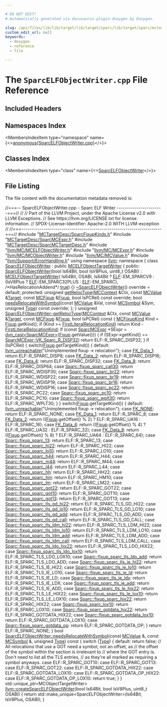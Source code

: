 ```yaml
---

# DO NOT EDIT!
# Automatically generated via docusaurus-plugin-doxygen by Doxygen.

slug: /api/files/lib/lib/target/lib/target/sparc/lib/target/sparc/mctargetdesc/sparcelfobjectwriter-cpp
custom_edit_url: null
keywords:
  - doxygen
  - reference
  - file

---
```





# The `SparcELFObjectWriter.cpp` File Reference

<DoxygenPage pluginConfig={pluginConfig}>



## Included Headers

<IncludesList>
<IncludesListItem
  filePath="MCTargetDesc/SparcFixupKinds.h"
  permalink="/docs/api/files/lib/lib/target/lib/target/sparc/lib/target/sparc/mctargetdesc/sparcfixupkinds-h"
  isLocal="true" />
<IncludesListItem
  filePath="MCTargetDesc/SparcMCExpr.h"
  permalink="/docs/api/files/lib/lib/target/lib/target/sparc/lib/target/sparc/mctargetdesc/sparcmcexpr-h"
  isLocal="true" />
<IncludesListItem
  filePath="MCTargetDesc/SparcMCTargetDesc.h"
  permalink="/docs/api/files/lib/lib/target/lib/target/sparc/lib/target/sparc/mctargetdesc/sparcmctargetdesc-h"
  isLocal="true" />
<IncludesListItem
  filePath="llvm/MC/MCELFObjectWriter.h"
  permalink="/docs/api/files/include/include/llvm/include/llvm/mc/mcelfobjectwriter-h"
  isLocal="true" />
<IncludesListItem
  filePath="llvm/MC/MCExpr.h"
  permalink="/docs/api/files/include/include/llvm/include/llvm/mc/mcexpr-h"
  isLocal="true" />
<IncludesListItem
  filePath="llvm/MC/MCObjectWriter.h"
  permalink="/docs/api/files/include/include/llvm/include/llvm/mc/mcobjectwriter-h"
  isLocal="true" />
<IncludesListItem
  filePath="llvm/MC/MCValue.h"
  permalink="/docs/api/files/include/include/llvm/include/llvm/mc/mcvalue-h"
  isLocal="true" />
<IncludesListItem
  filePath="llvm/Support/ErrorHandling.h"
  permalink="/docs/api/files/include/include/llvm/include/llvm/support/errorhandling-h"
  isLocal="true" />
</IncludesList>

## Namespaces Index

<MembersIndex>

<MembersIndexItem
  type="namespace"
  name={<><a href="/docs/api/namespaces/anonymous-sparcelfobjectwriter-cpp-">anonymous&#123;SparcELFObjectWriter.cpp&#125;</a></>}>
</MembersIndexItem>

</MembersIndex>

## Classes Index

<MembersIndex>

<MembersIndexItem
  type="class"
  name={<><a href="/docs/api/classes/anonymous-namespace-sparcelfobjectwriter-cpp-/sparcelfobjectwriter">SparcELFObjectWriter</a></>}>
</MembersIndexItem>

</MembersIndex>


## File Listing

The file content with the documentation metadata removed is:

<ProgramListing>

<Link id="l00001" /><CodeLine lineNumber="1"><Highlight kind="comment">//===-- SparcELFObjectWriter.cpp - Sparc ELF Writer -----------------------===//</Highlight><Highlight kind="normal"></Highlight></CodeLine>
<Link id="l00002" /><CodeLine lineNumber="2"><Highlight kind="normal"></Highlight><Highlight kind="comment">//</Highlight><Highlight kind="normal"></Highlight></CodeLine>
<Link id="l00003" /><CodeLine lineNumber="3"><Highlight kind="normal"></Highlight><Highlight kind="comment">// Part of the LLVM Project, under the Apache License v2.0 with LLVM Exceptions.</Highlight><Highlight kind="normal"></Highlight></CodeLine>
<Link id="l00004" /><CodeLine lineNumber="4"><Highlight kind="normal"></Highlight><Highlight kind="comment">// See https://llvm.org/LICENSE.txt for license information.</Highlight><Highlight kind="normal"></Highlight></CodeLine>
<Link id="l00005" /><CodeLine lineNumber="5"><Highlight kind="normal"></Highlight><Highlight kind="comment">// SPDX-License-Identifier: Apache-2.0 WITH LLVM-exception</Highlight><Highlight kind="normal"></Highlight></CodeLine>
<Link id="l00006" /><CodeLine lineNumber="6"><Highlight kind="normal"></Highlight><Highlight kind="comment">//</Highlight><Highlight kind="normal"></Highlight></CodeLine>
<Link id="l00007" /><CodeLine lineNumber="7"><Highlight kind="normal"></Highlight><Highlight kind="comment">//===----------------------------------------------------------------------===//</Highlight><Highlight kind="normal"></Highlight></CodeLine>
<Link id="l00008" /><CodeLine lineNumber="8"><Highlight kind="normal"></Highlight></CodeLine>
<Link id="l00009" /><CodeLine lineNumber="9"><Highlight kind="normal"></Highlight><Highlight kind="preprocessor">#include &quot;<a href="/docs/api/files/lib/lib/target/lib/target/sparc/lib/target/sparc/mctargetdesc/sparcfixupkinds-h">MCTargetDesc/SparcFixupKinds.h</a>&quot;</Highlight><Highlight kind="normal"></Highlight></CodeLine>
<Link id="l00010" /><CodeLine lineNumber="10"><Highlight kind="normal"></Highlight><Highlight kind="preprocessor">#include &quot;<a href="/docs/api/files/lib/lib/target/lib/target/sparc/lib/target/sparc/mctargetdesc/sparcmcexpr-h">MCTargetDesc/SparcMCExpr.h</a>&quot;</Highlight><Highlight kind="normal"></Highlight></CodeLine>
<Link id="l00011" /><CodeLine lineNumber="11"><Highlight kind="normal"></Highlight><Highlight kind="preprocessor">#include &quot;<a href="/docs/api/files/lib/lib/target/lib/target/sparc/lib/target/sparc/mctargetdesc/sparcmctargetdesc-h">MCTargetDesc/SparcMCTargetDesc.h</a>&quot;</Highlight><Highlight kind="normal"></Highlight></CodeLine>
<Link id="l00012" /><CodeLine lineNumber="12"><Highlight kind="normal"></Highlight><Highlight kind="preprocessor">#include &quot;<a href="/docs/api/files/include/include/llvm/include/llvm/mc/mcelfobjectwriter-h">llvm/MC/MCELFObjectWriter.h</a>&quot;</Highlight><Highlight kind="normal"></Highlight></CodeLine>
<Link id="l00013" /><CodeLine lineNumber="13"><Highlight kind="normal"></Highlight><Highlight kind="preprocessor">#include &quot;<a href="/docs/api/files/include/include/llvm/include/llvm/mc/mcexpr-h">llvm/MC/MCExpr.h</a>&quot;</Highlight><Highlight kind="normal"></Highlight></CodeLine>
<Link id="l00014" /><CodeLine lineNumber="14"><Highlight kind="normal"></Highlight><Highlight kind="preprocessor">#include &quot;<a href="/docs/api/files/include/include/llvm/include/llvm/mc/mcobjectwriter-h">llvm/MC/MCObjectWriter.h</a>&quot;</Highlight><Highlight kind="normal"></Highlight></CodeLine>
<Link id="l00015" /><CodeLine lineNumber="15"><Highlight kind="normal"></Highlight><Highlight kind="preprocessor">#include &quot;<a href="/docs/api/files/include/include/llvm/include/llvm/mc/mcvalue-h">llvm/MC/MCValue.h</a>&quot;</Highlight><Highlight kind="normal"></Highlight></CodeLine>
<Link id="l00016" /><CodeLine lineNumber="16"><Highlight kind="normal"></Highlight><Highlight kind="preprocessor">#include &quot;<a href="/docs/api/files/include/include/llvm/include/llvm/support/errorhandling-h">llvm/Support/ErrorHandling.h</a>&quot;</Highlight><Highlight kind="normal"></Highlight></CodeLine>
<Link id="l00017" /><CodeLine lineNumber="17"><Highlight kind="normal"></Highlight></CodeLine>
<Link id="l00018" /><CodeLine lineNumber="18"><Highlight kind="normal"></Highlight><Highlight kind="keyword">using namespace </Highlight><Highlight kind="normal"><a href="/docs/api/namespaces/llvm">llvm</a>;</Highlight></CodeLine>
<Link id="l00019" /><CodeLine lineNumber="19"><Highlight kind="normal"></Highlight></CodeLine>
<Link id="l00020" /><CodeLine lineNumber="20" lineLink="/docs/api/namespaces/anonymous-sparcelfobjectwriter-cpp-"><Highlight kind="normal"></Highlight><Highlight kind="keyword">namespace </Highlight><Highlight kind="normal">&#123;</Highlight></CodeLine>
<Link id="l00021" /><CodeLine lineNumber="21" lineLink="/docs/api/classes/anonymous-namespace-sparcelfobjectwriter-cpp-/sparcelfobjectwriter"><Highlight kind="normal">  </Highlight><Highlight kind="keyword">class </Highlight><Highlight kind="normal"><a href="/docs/api/classes/anonymous-namespace-sparcelfobjectwriter-cpp-/sparcelfobjectwriter/#a8f5e0d70b3d66db689282ab31963af33">SparcELFObjectWriter</a> : </Highlight><Highlight kind="keyword">public</Highlight><Highlight kind="normal"> <a href="/docs/api/classes/llvm/mcelfobjecttargetwriter/#ae6c6e76c9d8e0c912542fe4f8375e8ce">MCELFObjectTargetWriter</a> &#123;</Highlight></CodeLine>
<Link id="l00022" /><CodeLine lineNumber="22"><Highlight kind="normal">  </Highlight><Highlight kind="keyword">public</Highlight><Highlight kind="normal">:</Highlight></CodeLine>
<Link id="l00023" /><CodeLine lineNumber="23" lineLink="/docs/api/classes/anonymous-namespace-sparcelfobjectwriter-cpp-/sparcelfobjectwriter/#a8f5e0d70b3d66db689282ab31963af33"><Highlight kind="normal">    <a href="/docs/api/classes/anonymous-namespace-sparcelfobjectwriter-cpp-/sparcelfobjectwriter/#a8f5e0d70b3d66db689282ab31963af33">SparcELFObjectWriter</a>(</Highlight><Highlight kind="keywordtype">bool</Highlight><Highlight kind="normal"> Is64Bit, </Highlight><Highlight kind="keywordtype">bool</Highlight><Highlight kind="normal"> IsV8Plus, uint8&#95;t OSABI)</Highlight></CodeLine>
<Link id="l00024" /><CodeLine lineNumber="24"><Highlight kind="normal">        : <a href="/docs/api/classes/llvm/mcelfobjecttargetwriter/#ae6c6e76c9d8e0c912542fe4f8375e8ce">MCELFObjectTargetWriter</a>(</Highlight></CodeLine>
<Link id="l00025" /><CodeLine lineNumber="25"><Highlight kind="normal">              Is64Bit, OSABI,</Highlight></CodeLine>
<Link id="l00026" /><CodeLine lineNumber="26"><Highlight kind="normal">              Is64Bit ? <a href="/docs/api/namespaces/llvm/elf">ELF</a>::EM&#95;SPARCV9</Highlight></CodeLine>
<Link id="l00027" /><CodeLine lineNumber="27"><Highlight kind="normal">                      : (IsV8Plus ? <a href="/docs/api/namespaces/llvm/elf">ELF</a>::EM&#95;SPARC32PLUS : <a href="/docs/api/namespaces/llvm/elf">ELF</a>::EM&#95;SPARC),</Highlight></CodeLine>
<Link id="l00028" /><CodeLine lineNumber="28"><Highlight kind="normal">              </Highlight><Highlight kind="comment">/&#42;HasRelocationAddend&#42;/</Highlight><Highlight kind="normal"> <a href="/docs/api/files/lib/lib/analysis/basicaliasanalysis-cpp/#af6d5cafbdfc5313e65d990120021a3ec">true</a>) &#123;&#125;</Highlight></CodeLine>
<Link id="l00029" /><CodeLine lineNumber="29"><Highlight kind="normal"></Highlight></CodeLine>
<Link id="l00030" /><CodeLine lineNumber="30" lineLink="/docs/api/classes/anonymous-namespace-sparcelfobjectwriter-cpp-/sparcelfobjectwriter/#a1713ce57e1fe3c7c6fec72a9901e6eb2"><Highlight kind="normal">    <a href="/docs/api/classes/anonymous-namespace-sparcelfobjectwriter-cpp-/sparcelfobjectwriter/#a1713ce57e1fe3c7c6fec72a9901e6eb2">~SparcELFObjectWriter</a>() </Highlight><Highlight kind="keyword">override</Highlight><Highlight kind="normal"> = </Highlight><Highlight kind="keywordflow">default</Highlight><Highlight kind="normal">;</Highlight></CodeLine>
<Link id="l00031" /><CodeLine lineNumber="31"><Highlight kind="normal"></Highlight></CodeLine>
<Link id="l00032" /><CodeLine lineNumber="32"><Highlight kind="normal">  </Highlight><Highlight kind="keyword">protected</Highlight><Highlight kind="normal">:</Highlight></CodeLine>
<Link id="l00033" /><CodeLine lineNumber="33"><Highlight kind="normal">    </Highlight><Highlight kind="keywordtype">unsigned</Highlight><Highlight kind="normal"> <a href="/docs/api/classes/anonymous-namespace-sparcelfobjectwriter-cpp-/sparcelfobjectwriter/#a122189d3180d72c2146b9637b59e679b">getRelocType</a>(<a href="/docs/api/classes/llvm/mccontext">MCContext</a> &amp;Ctx, </Highlight><Highlight kind="keyword">const</Highlight><Highlight kind="normal"> <a href="/docs/api/classes/llvm/mcvalue">MCValue</a> &amp;<a href="/docs/api/classes/llvm/target">Target</a>,</Highlight></CodeLine>
<Link id="l00034" /><CodeLine lineNumber="34"><Highlight kind="normal">                          </Highlight><Highlight kind="keyword">const</Highlight><Highlight kind="normal"> <a href="/docs/api/classes/llvm/mcfixup">MCFixup</a> &amp;<a href="/docs/api/files/lib/lib/target/lib/target/powerpc/ppctlsdynamiccall-cpp/#a4a235aedca5bbfc39934045b6cbf9c70">Fixup</a>, </Highlight><Highlight kind="keywordtype">bool</Highlight><Highlight kind="normal"> IsPCRel) </Highlight><Highlight kind="keyword">const override</Highlight><Highlight kind="normal">;</Highlight></CodeLine>
<Link id="l00035" /><CodeLine lineNumber="35"><Highlight kind="normal"></Highlight></CodeLine>
<Link id="l00036" /><CodeLine lineNumber="36"><Highlight kind="normal">    </Highlight><Highlight kind="keywordtype">bool</Highlight><Highlight kind="normal"> <a href="/docs/api/classes/anonymous-namespace-sparcelfobjectwriter-cpp-/sparcelfobjectwriter/#a13f03394801ae75fd84fcfbc5c2c0c56">needsRelocateWithSymbol</a>(</Highlight><Highlight kind="keyword">const</Highlight><Highlight kind="normal"> <a href="/docs/api/classes/llvm/mcvalue">MCValue</a> &amp;Val, </Highlight><Highlight kind="keyword">const</Highlight><Highlight kind="normal"> <a href="/docs/api/classes/llvm/mcsymbol">MCSymbol</a> &amp;Sym,</Highlight></CodeLine>
<Link id="l00037" /><CodeLine lineNumber="37"><Highlight kind="normal">                                 </Highlight><Highlight kind="keywordtype">unsigned</Highlight><Highlight kind="normal"> <a href="/docs/api/classes/llvm/type">Type</a>) </Highlight><Highlight kind="keyword">const override</Highlight><Highlight kind="normal">;</Highlight></CodeLine>
<Link id="l00038" /><CodeLine lineNumber="38"><Highlight kind="normal">  &#125;;</Highlight></CodeLine>
<Link id="l00039" /><CodeLine lineNumber="39"><Highlight kind="normal">&#125;</Highlight></CodeLine>
<Link id="l00040" /><CodeLine lineNumber="40"><Highlight kind="normal"></Highlight></CodeLine>
<Link id="l00041" /><CodeLine lineNumber="41" lineLink="/docs/api/classes/anonymous-namespace-sparcelfobjectwriter-cpp-/sparcelfobjectwriter/#a122189d3180d72c2146b9637b59e679b"><Highlight kind="normal"></Highlight><Highlight kind="keywordtype">unsigned</Highlight><Highlight kind="normal"> <a href="/docs/api/classes/anonymous-namespace-sparcelfobjectwriter-cpp-/sparcelfobjectwriter/#a122189d3180d72c2146b9637b59e679b">SparcELFObjectWriter::getRelocType</a>(<a href="/docs/api/classes/llvm/mccontext">MCContext</a> &amp;Ctx,</Highlight></CodeLine>
<Link id="l00042" /><CodeLine lineNumber="42"><Highlight kind="normal">                                            </Highlight><Highlight kind="keyword">const</Highlight><Highlight kind="normal"> <a href="/docs/api/classes/llvm/mcvalue">MCValue</a> &amp;<a href="/docs/api/classes/llvm/target">Target</a>,</Highlight></CodeLine>
<Link id="l00043" /><CodeLine lineNumber="43"><Highlight kind="normal">                                            </Highlight><Highlight kind="keyword">const</Highlight><Highlight kind="normal"> <a href="/docs/api/classes/llvm/mcfixup">MCFixup</a> &amp;<a href="/docs/api/files/lib/lib/target/lib/target/powerpc/ppctlsdynamiccall-cpp/#a4a235aedca5bbfc39934045b6cbf9c70">Fixup</a>,</Highlight></CodeLine>
<Link id="l00044" /><CodeLine lineNumber="44"><Highlight kind="normal">                                            </Highlight><Highlight kind="keywordtype">bool</Highlight><Highlight kind="normal"> IsPCRel)</Highlight><Highlight kind="keyword"> const </Highlight><Highlight kind="normal">&#123;</Highlight></CodeLine>
<Link id="l00045" /><CodeLine lineNumber="45"><Highlight kind="normal">  <a href="/docs/api/namespaces/llvm/#a84cef097f15848752272d38769011f58">MCFixupKind</a> Kind = <a href="/docs/api/files/lib/lib/target/lib/target/powerpc/ppctlsdynamiccall-cpp/#a4a235aedca5bbfc39934045b6cbf9c70">Fixup</a>.getKind();</Highlight></CodeLine>
<Link id="l00046" /><CodeLine lineNumber="46"><Highlight kind="normal">  </Highlight><Highlight kind="keywordflow">if</Highlight><Highlight kind="normal"> (Kind &gt;= <a href="/docs/api/namespaces/llvm/#a84cef097f15848752272d38769011f58a1864d2003d3e30137067084e7f2e7898">FirstLiteralRelocationKind</a>)</Highlight></CodeLine>
<Link id="l00047" /><CodeLine lineNumber="47"><Highlight kind="normal">    </Highlight><Highlight kind="keywordflow">return</Highlight><Highlight kind="normal"> Kind - <a href="/docs/api/namespaces/llvm/#a84cef097f15848752272d38769011f58a1864d2003d3e30137067084e7f2e7898">FirstLiteralRelocationKind</a>;</Highlight></CodeLine>
<Link id="l00048" /><CodeLine lineNumber="48"><Highlight kind="normal"></Highlight></CodeLine>
<Link id="l00049" /><CodeLine lineNumber="49"><Highlight kind="normal">  </Highlight><Highlight kind="keywordflow">if</Highlight><Highlight kind="normal"> (</Highlight><Highlight kind="keyword">const</Highlight><Highlight kind="normal"> <a href="/docs/api/classes/llvm/sparcmcexpr">SparcMCExpr</a> &#42;SExpr = <a href="/docs/api/namespaces/llvm/#a22eeee01734061ac1b31ccd994c49eef">dyn&#95;cast&lt;SparcMCExpr&gt;</a>(<a href="/docs/api/files/lib/lib/target/lib/target/powerpc/ppctlsdynamiccall-cpp/#a4a235aedca5bbfc39934045b6cbf9c70">Fixup</a>.getValue())) &#123;</Highlight></CodeLine>
<Link id="l00050" /><CodeLine lineNumber="50"><Highlight kind="normal">    </Highlight><Highlight kind="keywordflow">if</Highlight><Highlight kind="normal"> (SExpr-&gt;getKind() == <a href="/docs/api/classes/llvm/sparcmcexpr/#abeab46e996c332583b97b10b5feb70f0af92cd2ce45d818cf6690e01518a39b12">SparcMCExpr::VK&#95;Sparc&#95;R&#95;DISP32</a>)</Highlight></CodeLine>
<Link id="l00051" /><CodeLine lineNumber="51"><Highlight kind="normal">      </Highlight><Highlight kind="keywordflow">return</Highlight><Highlight kind="normal"> ELF::R&#95;SPARC&#95;DISP32;</Highlight></CodeLine>
<Link id="l00052" /><CodeLine lineNumber="52"><Highlight kind="normal">  &#125;</Highlight></CodeLine>
<Link id="l00053" /><CodeLine lineNumber="53"><Highlight kind="normal"></Highlight></CodeLine>
<Link id="l00054" /><CodeLine lineNumber="54"><Highlight kind="normal">  </Highlight><Highlight kind="keywordflow">if</Highlight><Highlight kind="normal"> (IsPCRel) &#123;</Highlight></CodeLine>
<Link id="l00055" /><CodeLine lineNumber="55"><Highlight kind="normal">    </Highlight><Highlight kind="keywordflow">switch</Highlight><Highlight kind="normal">(<a href="/docs/api/files/lib/lib/target/lib/target/powerpc/ppctlsdynamiccall-cpp/#a4a235aedca5bbfc39934045b6cbf9c70">Fixup</a>.getTargetKind()) &#123;</Highlight></CodeLine>
<Link id="l00056" /><CodeLine lineNumber="56"><Highlight kind="normal">    </Highlight><Highlight kind="keywordflow">default</Highlight><Highlight kind="normal">:</Highlight></CodeLine>
<Link id="l00057" /><CodeLine lineNumber="57"><Highlight kind="normal">      <a href="/docs/api/files/include/include/llvm/include/llvm/support/errorhandling-h/#ace243f5c25697a1107cce46626b3dc94">llvm&#95;unreachable</a>(</Highlight><Highlight kind="stringliteral">&quot;Unimplemented fixup -&gt; relocation&quot;</Highlight><Highlight kind="normal">);</Highlight></CodeLine>
<Link id="l00058" /><CodeLine lineNumber="58"><Highlight kind="normal">    </Highlight><Highlight kind="keywordflow">case</Highlight><Highlight kind="normal"> <a href="/docs/api/namespaces/llvm/#a84cef097f15848752272d38769011f58a4aee2a3e203379bbb0c9639d4ef31b6e">FK&#95;Data&#95;1</a>:                  </Highlight><Highlight kind="keywordflow">return</Highlight><Highlight kind="normal"> ELF::R&#95;SPARC&#95;DISP8;</Highlight></CodeLine>
<Link id="l00059" /><CodeLine lineNumber="59"><Highlight kind="normal">    </Highlight><Highlight kind="keywordflow">case</Highlight><Highlight kind="normal"> <a href="/docs/api/namespaces/llvm/#a84cef097f15848752272d38769011f58afe607fbae154a24e4b463cf9fd5916f7">FK&#95;Data&#95;2</a>:                  </Highlight><Highlight kind="keywordflow">return</Highlight><Highlight kind="normal"> ELF::R&#95;SPARC&#95;DISP16;</Highlight></CodeLine>
<Link id="l00060" /><CodeLine lineNumber="60"><Highlight kind="normal">    </Highlight><Highlight kind="keywordflow">case</Highlight><Highlight kind="normal"> <a href="/docs/api/namespaces/llvm/#a84cef097f15848752272d38769011f58a5d58ab615cde98af13deb16dbc09f42d">FK&#95;Data&#95;4</a>:                  </Highlight><Highlight kind="keywordflow">return</Highlight><Highlight kind="normal"> ELF::R&#95;SPARC&#95;DISP32;</Highlight></CodeLine>
<Link id="l00061" /><CodeLine lineNumber="61"><Highlight kind="normal">    </Highlight><Highlight kind="keywordflow">case</Highlight><Highlight kind="normal"> <a href="/docs/api/namespaces/llvm/#a84cef097f15848752272d38769011f58a3a9388f6478ca218e5d1996e4063c8fe">FK&#95;Data&#95;8</a>:                  </Highlight><Highlight kind="keywordflow">return</Highlight><Highlight kind="normal"> ELF::R&#95;SPARC&#95;DISP64;</Highlight></CodeLine>
<Link id="l00062" /><CodeLine lineNumber="62"><Highlight kind="normal">    </Highlight><Highlight kind="keywordflow">case</Highlight><Highlight kind="normal"> <a href="/docs/api/namespaces/llvm/sparc/#a12da1d52a8de679d4e9d520de5a8502da4adff73a6fdb09236d160a1058cd738c">Sparc::fixup&#95;sparc&#95;call30</a>:  </Highlight><Highlight kind="keywordflow">return</Highlight><Highlight kind="normal"> ELF::R&#95;SPARC&#95;WDISP30;</Highlight></CodeLine>
<Link id="l00063" /><CodeLine lineNumber="63"><Highlight kind="normal">    </Highlight><Highlight kind="keywordflow">case</Highlight><Highlight kind="normal"> <a href="/docs/api/namespaces/llvm/sparc/#a12da1d52a8de679d4e9d520de5a8502daa66dfa8233272b1a84f34f5732cb8ef8">Sparc::fixup&#95;sparc&#95;br22</a>:    </Highlight><Highlight kind="keywordflow">return</Highlight><Highlight kind="normal"> ELF::R&#95;SPARC&#95;WDISP22;</Highlight></CodeLine>
<Link id="l00064" /><CodeLine lineNumber="64"><Highlight kind="normal">    </Highlight><Highlight kind="keywordflow">case</Highlight><Highlight kind="normal"> <a href="/docs/api/namespaces/llvm/sparc/#a12da1d52a8de679d4e9d520de5a8502da5c2a82f403be827f912129618ce8bb07">Sparc::fixup&#95;sparc&#95;br19</a>:    </Highlight><Highlight kind="keywordflow">return</Highlight><Highlight kind="normal"> ELF::R&#95;SPARC&#95;WDISP19;</Highlight></CodeLine>
<Link id="l00065" /><CodeLine lineNumber="65"><Highlight kind="normal">    </Highlight><Highlight kind="keywordflow">case</Highlight><Highlight kind="normal"> <a href="/docs/api/namespaces/llvm/sparc/#a12da1d52a8de679d4e9d520de5a8502da0ed75123c86696d6dfbbc2643828abfc">Sparc::fixup&#95;sparc&#95;br16</a>:</Highlight></CodeLine>
<Link id="l00066" /><CodeLine lineNumber="66"><Highlight kind="normal">      </Highlight><Highlight kind="keywordflow">return</Highlight><Highlight kind="normal"> ELF::R&#95;SPARC&#95;WDISP16;</Highlight></CodeLine>
<Link id="l00067" /><CodeLine lineNumber="67"><Highlight kind="normal">    </Highlight><Highlight kind="keywordflow">case</Highlight><Highlight kind="normal"> <a href="/docs/api/namespaces/llvm/sparc/#a12da1d52a8de679d4e9d520de5a8502daa00d9587c28c43679ea78179d779dd85">Sparc::fixup&#95;sparc&#95;pc22</a>:    </Highlight><Highlight kind="keywordflow">return</Highlight><Highlight kind="normal"> ELF::R&#95;SPARC&#95;PC22;</Highlight></CodeLine>
<Link id="l00068" /><CodeLine lineNumber="68"><Highlight kind="normal">    </Highlight><Highlight kind="keywordflow">case</Highlight><Highlight kind="normal"> <a href="/docs/api/namespaces/llvm/sparc/#a12da1d52a8de679d4e9d520de5a8502dac6502cb4a88284870e35d967c53ac47f">Sparc::fixup&#95;sparc&#95;pc10</a>:    </Highlight><Highlight kind="keywordflow">return</Highlight><Highlight kind="normal"> ELF::R&#95;SPARC&#95;PC10;</Highlight></CodeLine>
<Link id="l00069" /><CodeLine lineNumber="69"><Highlight kind="normal">    </Highlight><Highlight kind="keywordflow">case</Highlight><Highlight kind="normal"> <a href="/docs/api/namespaces/llvm/sparc/#a12da1d52a8de679d4e9d520de5a8502dafa321c88b1e9bb39ab5b2e09b05fe7a6">Sparc::fixup&#95;sparc&#95;wplt30</a>:  </Highlight><Highlight kind="keywordflow">return</Highlight><Highlight kind="normal"> ELF::R&#95;SPARC&#95;WPLT30;</Highlight></CodeLine>
<Link id="l00070" /><CodeLine lineNumber="70"><Highlight kind="normal">    &#125;</Highlight></CodeLine>
<Link id="l00071" /><CodeLine lineNumber="71"><Highlight kind="normal">  &#125;</Highlight></CodeLine>
<Link id="l00072" /><CodeLine lineNumber="72"><Highlight kind="normal"></Highlight></CodeLine>
<Link id="l00073" /><CodeLine lineNumber="73"><Highlight kind="normal">  </Highlight><Highlight kind="keywordflow">switch</Highlight><Highlight kind="normal">(<a href="/docs/api/files/lib/lib/target/lib/target/powerpc/ppctlsdynamiccall-cpp/#a4a235aedca5bbfc39934045b6cbf9c70">Fixup</a>.getTargetKind()) &#123;</Highlight></CodeLine>
<Link id="l00074" /><CodeLine lineNumber="74"><Highlight kind="normal">  </Highlight><Highlight kind="keywordflow">default</Highlight><Highlight kind="normal">:</Highlight></CodeLine>
<Link id="l00075" /><CodeLine lineNumber="75"><Highlight kind="normal">    <a href="/docs/api/files/include/include/llvm/include/llvm/support/errorhandling-h/#ace243f5c25697a1107cce46626b3dc94">llvm&#95;unreachable</a>(</Highlight><Highlight kind="stringliteral">&quot;Unimplemented fixup -&gt; relocation&quot;</Highlight><Highlight kind="normal">);</Highlight></CodeLine>
<Link id="l00076" /><CodeLine lineNumber="76"><Highlight kind="normal">  </Highlight><Highlight kind="keywordflow">case</Highlight><Highlight kind="normal"> <a href="/docs/api/namespaces/llvm/#a84cef097f15848752272d38769011f58a845a63cbed041d42d8c3452991d629c4">FK&#95;NONE</a>:                  </Highlight><Highlight kind="keywordflow">return</Highlight><Highlight kind="normal"> ELF::R&#95;SPARC&#95;NONE;</Highlight></CodeLine>
<Link id="l00077" /><CodeLine lineNumber="77"><Highlight kind="normal">  </Highlight><Highlight kind="keywordflow">case</Highlight><Highlight kind="normal"> <a href="/docs/api/namespaces/llvm/#a84cef097f15848752272d38769011f58a4aee2a3e203379bbb0c9639d4ef31b6e">FK&#95;Data&#95;1</a>:                </Highlight><Highlight kind="keywordflow">return</Highlight><Highlight kind="normal"> ELF::R&#95;SPARC&#95;8;</Highlight></CodeLine>
<Link id="l00078" /><CodeLine lineNumber="78"><Highlight kind="normal">  </Highlight><Highlight kind="keywordflow">case</Highlight><Highlight kind="normal"> <a href="/docs/api/namespaces/llvm/#a84cef097f15848752272d38769011f58afe607fbae154a24e4b463cf9fd5916f7">FK&#95;Data&#95;2</a>:                </Highlight><Highlight kind="keywordflow">return</Highlight><Highlight kind="normal"> ((<a href="/docs/api/files/lib/lib/target/lib/target/powerpc/ppctlsdynamiccall-cpp/#a4a235aedca5bbfc39934045b6cbf9c70">Fixup</a>.getOffset() % 2)</Highlight></CodeLine>
<Link id="l00079" /><CodeLine lineNumber="79"><Highlight kind="normal">                                         ? ELF::R&#95;SPARC&#95;UA16</Highlight></CodeLine>
<Link id="l00080" /><CodeLine lineNumber="80"><Highlight kind="normal">                                         : ELF::R&#95;SPARC&#95;16);</Highlight></CodeLine>
<Link id="l00081" /><CodeLine lineNumber="81"><Highlight kind="normal">  </Highlight><Highlight kind="keywordflow">case</Highlight><Highlight kind="normal"> <a href="/docs/api/namespaces/llvm/#a84cef097f15848752272d38769011f58a5d58ab615cde98af13deb16dbc09f42d">FK&#95;Data&#95;4</a>:                </Highlight><Highlight kind="keywordflow">return</Highlight><Highlight kind="normal"> ((<a href="/docs/api/files/lib/lib/target/lib/target/powerpc/ppctlsdynamiccall-cpp/#a4a235aedca5bbfc39934045b6cbf9c70">Fixup</a>.getOffset() % 4)</Highlight></CodeLine>
<Link id="l00082" /><CodeLine lineNumber="82"><Highlight kind="normal">                                         ? ELF::R&#95;SPARC&#95;UA32</Highlight></CodeLine>
<Link id="l00083" /><CodeLine lineNumber="83"><Highlight kind="normal">                                         : ELF::R&#95;SPARC&#95;32);</Highlight></CodeLine>
<Link id="l00084" /><CodeLine lineNumber="84"><Highlight kind="normal">  </Highlight><Highlight kind="keywordflow">case</Highlight><Highlight kind="normal"> <a href="/docs/api/namespaces/llvm/#a84cef097f15848752272d38769011f58a3a9388f6478ca218e5d1996e4063c8fe">FK&#95;Data&#95;8</a>:                </Highlight><Highlight kind="keywordflow">return</Highlight><Highlight kind="normal"> ((<a href="/docs/api/files/lib/lib/target/lib/target/powerpc/ppctlsdynamiccall-cpp/#a4a235aedca5bbfc39934045b6cbf9c70">Fixup</a>.getOffset() % 8)</Highlight></CodeLine>
<Link id="l00085" /><CodeLine lineNumber="85"><Highlight kind="normal">                                         ? ELF::R&#95;SPARC&#95;UA64</Highlight></CodeLine>
<Link id="l00086" /><CodeLine lineNumber="86"><Highlight kind="normal">                                         : ELF::R&#95;SPARC&#95;64);</Highlight></CodeLine>
<Link id="l00087" /><CodeLine lineNumber="87"><Highlight kind="normal">  </Highlight><Highlight kind="keywordflow">case</Highlight><Highlight kind="normal"> <a href="/docs/api/namespaces/llvm/sparc/#a12da1d52a8de679d4e9d520de5a8502da602d9804c6b15c3eaa51cdeeeda754d2">Sparc::fixup&#95;sparc&#95;13</a>:    </Highlight><Highlight kind="keywordflow">return</Highlight><Highlight kind="normal"> ELF::R&#95;SPARC&#95;13;</Highlight></CodeLine>
<Link id="l00088" /><CodeLine lineNumber="88"><Highlight kind="normal">  </Highlight><Highlight kind="keywordflow">case</Highlight><Highlight kind="normal"> <a href="/docs/api/namespaces/llvm/sparc/#a12da1d52a8de679d4e9d520de5a8502da178d40a3cdc113de1bc4814dd67a11bc">Sparc::fixup&#95;sparc&#95;hi22</a>:  </Highlight><Highlight kind="keywordflow">return</Highlight><Highlight kind="normal"> ELF::R&#95;SPARC&#95;HI22;</Highlight></CodeLine>
<Link id="l00089" /><CodeLine lineNumber="89"><Highlight kind="normal">  </Highlight><Highlight kind="keywordflow">case</Highlight><Highlight kind="normal"> <a href="/docs/api/namespaces/llvm/sparc/#a12da1d52a8de679d4e9d520de5a8502da02012bd04e669f47b0ca2c3ef4ec8df7">Sparc::fixup&#95;sparc&#95;lo10</a>:  </Highlight><Highlight kind="keywordflow">return</Highlight><Highlight kind="normal"> ELF::R&#95;SPARC&#95;LO10;</Highlight></CodeLine>
<Link id="l00090" /><CodeLine lineNumber="90"><Highlight kind="normal">  </Highlight><Highlight kind="keywordflow">case</Highlight><Highlight kind="normal"> <a href="/docs/api/namespaces/llvm/sparc/#a12da1d52a8de679d4e9d520de5a8502da7cb7e71faac52ef24527a11e314e7dae">Sparc::fixup&#95;sparc&#95;h44</a>:   </Highlight><Highlight kind="keywordflow">return</Highlight><Highlight kind="normal"> ELF::R&#95;SPARC&#95;H44;</Highlight></CodeLine>
<Link id="l00091" /><CodeLine lineNumber="91"><Highlight kind="normal">  </Highlight><Highlight kind="keywordflow">case</Highlight><Highlight kind="normal"> <a href="/docs/api/namespaces/llvm/sparc/#a12da1d52a8de679d4e9d520de5a8502da284cdb6a9399209232aa3c13ca8d2618">Sparc::fixup&#95;sparc&#95;m44</a>:   </Highlight><Highlight kind="keywordflow">return</Highlight><Highlight kind="normal"> ELF::R&#95;SPARC&#95;M44;</Highlight></CodeLine>
<Link id="l00092" /><CodeLine lineNumber="92"><Highlight kind="normal">  </Highlight><Highlight kind="keywordflow">case</Highlight><Highlight kind="normal"> <a href="/docs/api/namespaces/llvm/sparc/#a12da1d52a8de679d4e9d520de5a8502dabad234abccd9064339207fe71a70c7be">Sparc::fixup&#95;sparc&#95;l44</a>:   </Highlight><Highlight kind="keywordflow">return</Highlight><Highlight kind="normal"> ELF::R&#95;SPARC&#95;L44;</Highlight></CodeLine>
<Link id="l00093" /><CodeLine lineNumber="93"><Highlight kind="normal">  </Highlight><Highlight kind="keywordflow">case</Highlight><Highlight kind="normal"> <a href="/docs/api/namespaces/llvm/sparc/#a12da1d52a8de679d4e9d520de5a8502da2ed85fcf7a68bb72867d54508fdfa214">Sparc::fixup&#95;sparc&#95;hh</a>:    </Highlight><Highlight kind="keywordflow">return</Highlight><Highlight kind="normal"> ELF::R&#95;SPARC&#95;HH22;</Highlight></CodeLine>
<Link id="l00094" /><CodeLine lineNumber="94"><Highlight kind="normal">  </Highlight><Highlight kind="keywordflow">case</Highlight><Highlight kind="normal"> <a href="/docs/api/namespaces/llvm/sparc/#a12da1d52a8de679d4e9d520de5a8502daf9431782a67249942ea90c9d7882ea18">Sparc::fixup&#95;sparc&#95;hm</a>:    </Highlight><Highlight kind="keywordflow">return</Highlight><Highlight kind="normal"> ELF::R&#95;SPARC&#95;HM10;</Highlight></CodeLine>
<Link id="l00095" /><CodeLine lineNumber="95"><Highlight kind="normal">  </Highlight><Highlight kind="keywordflow">case</Highlight><Highlight kind="normal"> <a href="/docs/api/namespaces/llvm/sparc/#a12da1d52a8de679d4e9d520de5a8502da138cb8615551a89f2ced1e3a40669bdd">Sparc::fixup&#95;sparc&#95;lm</a>:    </Highlight><Highlight kind="keywordflow">return</Highlight><Highlight kind="normal"> ELF::R&#95;SPARC&#95;LM22;</Highlight></CodeLine>
<Link id="l00096" /><CodeLine lineNumber="96"><Highlight kind="normal">  </Highlight><Highlight kind="keywordflow">case</Highlight><Highlight kind="normal"> <a href="/docs/api/namespaces/llvm/sparc/#a12da1d52a8de679d4e9d520de5a8502da7904709be5733140c3834f84bf9721d3">Sparc::fixup&#95;sparc&#95;got22</a>: </Highlight><Highlight kind="keywordflow">return</Highlight><Highlight kind="normal"> ELF::R&#95;SPARC&#95;GOT22;</Highlight></CodeLine>
<Link id="l00097" /><CodeLine lineNumber="97"><Highlight kind="normal">  </Highlight><Highlight kind="keywordflow">case</Highlight><Highlight kind="normal"> <a href="/docs/api/namespaces/llvm/sparc/#a12da1d52a8de679d4e9d520de5a8502da3e8e53769c95864f744db5c800d2452c">Sparc::fixup&#95;sparc&#95;got10</a>: </Highlight><Highlight kind="keywordflow">return</Highlight><Highlight kind="normal"> ELF::R&#95;SPARC&#95;GOT10;</Highlight></CodeLine>
<Link id="l00098" /><CodeLine lineNumber="98"><Highlight kind="normal">  </Highlight><Highlight kind="keywordflow">case</Highlight><Highlight kind="normal"> <a href="/docs/api/namespaces/llvm/sparc/#a12da1d52a8de679d4e9d520de5a8502da4bd19ebcb42069f48ac3d45dc1dc2c95">Sparc::fixup&#95;sparc&#95;got13</a>: </Highlight><Highlight kind="keywordflow">return</Highlight><Highlight kind="normal"> ELF::R&#95;SPARC&#95;GOT13;</Highlight></CodeLine>
<Link id="l00099" /><CodeLine lineNumber="99"><Highlight kind="normal">  </Highlight><Highlight kind="keywordflow">case</Highlight><Highlight kind="normal"> <a href="/docs/api/namespaces/llvm/sparc/#a12da1d52a8de679d4e9d520de5a8502da55d287c9fa6b9f05e7d86d910d08ef90">Sparc::fixup&#95;sparc&#95;tls&#95;gd&#95;hi22</a>:   </Highlight><Highlight kind="keywordflow">return</Highlight><Highlight kind="normal"> ELF::R&#95;SPARC&#95;TLS&#95;GD&#95;HI22;</Highlight></CodeLine>
<Link id="l00100" /><CodeLine lineNumber="100"><Highlight kind="normal">  </Highlight><Highlight kind="keywordflow">case</Highlight><Highlight kind="normal"> <a href="/docs/api/namespaces/llvm/sparc/#a12da1d52a8de679d4e9d520de5a8502da6fd27a363f32a384e19d57732da83400">Sparc::fixup&#95;sparc&#95;tls&#95;gd&#95;lo10</a>:   </Highlight><Highlight kind="keywordflow">return</Highlight><Highlight kind="normal"> ELF::R&#95;SPARC&#95;TLS&#95;GD&#95;LO10;</Highlight></CodeLine>
<Link id="l00101" /><CodeLine lineNumber="101"><Highlight kind="normal">  </Highlight><Highlight kind="keywordflow">case</Highlight><Highlight kind="normal"> <a href="/docs/api/namespaces/llvm/sparc/#a12da1d52a8de679d4e9d520de5a8502da7de44a4f47d68e0bb21221b59fc64104">Sparc::fixup&#95;sparc&#95;tls&#95;gd&#95;add</a>:    </Highlight><Highlight kind="keywordflow">return</Highlight><Highlight kind="normal"> ELF::R&#95;SPARC&#95;TLS&#95;GD&#95;ADD;</Highlight></CodeLine>
<Link id="l00102" /><CodeLine lineNumber="102"><Highlight kind="normal">  </Highlight><Highlight kind="keywordflow">case</Highlight><Highlight kind="normal"> <a href="/docs/api/namespaces/llvm/sparc/#a12da1d52a8de679d4e9d520de5a8502da1cb655722f351a56ac2d2d20c6d3f21c">Sparc::fixup&#95;sparc&#95;tls&#95;gd&#95;call</a>:   </Highlight><Highlight kind="keywordflow">return</Highlight><Highlight kind="normal"> ELF::R&#95;SPARC&#95;TLS&#95;GD&#95;CALL;</Highlight></CodeLine>
<Link id="l00103" /><CodeLine lineNumber="103"><Highlight kind="normal">  </Highlight><Highlight kind="keywordflow">case</Highlight><Highlight kind="normal"> <a href="/docs/api/namespaces/llvm/sparc/#a12da1d52a8de679d4e9d520de5a8502daa416e524e88172a66fad9215c0aa87d2">Sparc::fixup&#95;sparc&#95;tls&#95;ldm&#95;hi22</a>:  </Highlight><Highlight kind="keywordflow">return</Highlight><Highlight kind="normal"> ELF::R&#95;SPARC&#95;TLS&#95;LDM&#95;HI22;</Highlight></CodeLine>
<Link id="l00104" /><CodeLine lineNumber="104"><Highlight kind="normal">  </Highlight><Highlight kind="keywordflow">case</Highlight><Highlight kind="normal"> <a href="/docs/api/namespaces/llvm/sparc/#a12da1d52a8de679d4e9d520de5a8502da85b7e3dc16b048b452f479497746c819">Sparc::fixup&#95;sparc&#95;tls&#95;ldm&#95;lo10</a>:  </Highlight><Highlight kind="keywordflow">return</Highlight><Highlight kind="normal"> ELF::R&#95;SPARC&#95;TLS&#95;LDM&#95;LO10;</Highlight></CodeLine>
<Link id="l00105" /><CodeLine lineNumber="105"><Highlight kind="normal">  </Highlight><Highlight kind="keywordflow">case</Highlight><Highlight kind="normal"> <a href="/docs/api/namespaces/llvm/sparc/#a12da1d52a8de679d4e9d520de5a8502da20876dd25f69286a4dc4c4550f06e11f">Sparc::fixup&#95;sparc&#95;tls&#95;ldm&#95;add</a>:   </Highlight><Highlight kind="keywordflow">return</Highlight><Highlight kind="normal"> ELF::R&#95;SPARC&#95;TLS&#95;LDM&#95;ADD;</Highlight></CodeLine>
<Link id="l00106" /><CodeLine lineNumber="106"><Highlight kind="normal">  </Highlight><Highlight kind="keywordflow">case</Highlight><Highlight kind="normal"> <a href="/docs/api/namespaces/llvm/sparc/#a12da1d52a8de679d4e9d520de5a8502da944eebfbe22a2c847d37530c43b3c1f3">Sparc::fixup&#95;sparc&#95;tls&#95;ldm&#95;call</a>:  </Highlight><Highlight kind="keywordflow">return</Highlight><Highlight kind="normal"> ELF::R&#95;SPARC&#95;TLS&#95;LDM&#95;CALL;</Highlight></CodeLine>
<Link id="l00107" /><CodeLine lineNumber="107"><Highlight kind="normal">  </Highlight><Highlight kind="keywordflow">case</Highlight><Highlight kind="normal"> <a href="/docs/api/namespaces/llvm/sparc/#a12da1d52a8de679d4e9d520de5a8502da4d435f58d4d1322c2d1db3f0ca19bdd6">Sparc::fixup&#95;sparc&#95;tls&#95;ldo&#95;hix22</a>: </Highlight><Highlight kind="keywordflow">return</Highlight><Highlight kind="normal"> ELF::R&#95;SPARC&#95;TLS&#95;LDO&#95;HIX22;</Highlight></CodeLine>
<Link id="l00108" /><CodeLine lineNumber="108"><Highlight kind="normal">  </Highlight><Highlight kind="keywordflow">case</Highlight><Highlight kind="normal"> <a href="/docs/api/namespaces/llvm/sparc/#a12da1d52a8de679d4e9d520de5a8502da1fc5a8838faa83012242676700d3fbe9">Sparc::fixup&#95;sparc&#95;tls&#95;ldo&#95;lox10</a>: </Highlight><Highlight kind="keywordflow">return</Highlight><Highlight kind="normal"> ELF::R&#95;SPARC&#95;TLS&#95;LDO&#95;LOX10;</Highlight></CodeLine>
<Link id="l00109" /><CodeLine lineNumber="109"><Highlight kind="normal">  </Highlight><Highlight kind="keywordflow">case</Highlight><Highlight kind="normal"> <a href="/docs/api/namespaces/llvm/sparc/#a12da1d52a8de679d4e9d520de5a8502da4fc6b4d7c79e1fb07e1c82aa851d2bb9">Sparc::fixup&#95;sparc&#95;tls&#95;ldo&#95;add</a>:   </Highlight><Highlight kind="keywordflow">return</Highlight><Highlight kind="normal"> ELF::R&#95;SPARC&#95;TLS&#95;LDO&#95;ADD;</Highlight></CodeLine>
<Link id="l00110" /><CodeLine lineNumber="110"><Highlight kind="normal">  </Highlight><Highlight kind="keywordflow">case</Highlight><Highlight kind="normal"> <a href="/docs/api/namespaces/llvm/sparc/#a12da1d52a8de679d4e9d520de5a8502da28c137eeff3f5dc170642e5313acd883">Sparc::fixup&#95;sparc&#95;tls&#95;ie&#95;hi22</a>:   </Highlight><Highlight kind="keywordflow">return</Highlight><Highlight kind="normal"> ELF::R&#95;SPARC&#95;TLS&#95;IE&#95;HI22;</Highlight></CodeLine>
<Link id="l00111" /><CodeLine lineNumber="111"><Highlight kind="normal">  </Highlight><Highlight kind="keywordflow">case</Highlight><Highlight kind="normal"> <a href="/docs/api/namespaces/llvm/sparc/#a12da1d52a8de679d4e9d520de5a8502da98ce1ac1905989049a13fcc997c6800c">Sparc::fixup&#95;sparc&#95;tls&#95;ie&#95;lo10</a>:   </Highlight><Highlight kind="keywordflow">return</Highlight><Highlight kind="normal"> ELF::R&#95;SPARC&#95;TLS&#95;IE&#95;LO10;</Highlight></CodeLine>
<Link id="l00112" /><CodeLine lineNumber="112"><Highlight kind="normal">  </Highlight><Highlight kind="keywordflow">case</Highlight><Highlight kind="normal"> <a href="/docs/api/namespaces/llvm/sparc/#a12da1d52a8de679d4e9d520de5a8502da0f86df663d98896b5c6d6d04f70b8f76">Sparc::fixup&#95;sparc&#95;tls&#95;ie&#95;ld</a>:     </Highlight><Highlight kind="keywordflow">return</Highlight><Highlight kind="normal"> ELF::R&#95;SPARC&#95;TLS&#95;IE&#95;LD;</Highlight></CodeLine>
<Link id="l00113" /><CodeLine lineNumber="113"><Highlight kind="normal">  </Highlight><Highlight kind="keywordflow">case</Highlight><Highlight kind="normal"> <a href="/docs/api/namespaces/llvm/sparc/#a12da1d52a8de679d4e9d520de5a8502dafe9a137fc276c5872c10a68d18b6a1ee">Sparc::fixup&#95;sparc&#95;tls&#95;ie&#95;ldx</a>:    </Highlight><Highlight kind="keywordflow">return</Highlight><Highlight kind="normal"> ELF::R&#95;SPARC&#95;TLS&#95;IE&#95;LDX;</Highlight></CodeLine>
<Link id="l00114" /><CodeLine lineNumber="114"><Highlight kind="normal">  </Highlight><Highlight kind="keywordflow">case</Highlight><Highlight kind="normal"> <a href="/docs/api/namespaces/llvm/sparc/#a12da1d52a8de679d4e9d520de5a8502da81404b1c1698c400556d6db381d79b9b">Sparc::fixup&#95;sparc&#95;tls&#95;ie&#95;add</a>:    </Highlight><Highlight kind="keywordflow">return</Highlight><Highlight kind="normal"> ELF::R&#95;SPARC&#95;TLS&#95;IE&#95;ADD;</Highlight></CodeLine>
<Link id="l00115" /><CodeLine lineNumber="115"><Highlight kind="normal">  </Highlight><Highlight kind="keywordflow">case</Highlight><Highlight kind="normal"> <a href="/docs/api/namespaces/llvm/sparc/#a12da1d52a8de679d4e9d520de5a8502da26c24bbb56bdfabcd601f3763e07888c">Sparc::fixup&#95;sparc&#95;tls&#95;le&#95;hix22</a>:  </Highlight><Highlight kind="keywordflow">return</Highlight><Highlight kind="normal"> ELF::R&#95;SPARC&#95;TLS&#95;LE&#95;HIX22;</Highlight></CodeLine>
<Link id="l00116" /><CodeLine lineNumber="116"><Highlight kind="normal">  </Highlight><Highlight kind="keywordflow">case</Highlight><Highlight kind="normal"> <a href="/docs/api/namespaces/llvm/sparc/#a12da1d52a8de679d4e9d520de5a8502da401542a0ee1c7424a271c196e9b70de2">Sparc::fixup&#95;sparc&#95;tls&#95;le&#95;lox10</a>:  </Highlight><Highlight kind="keywordflow">return</Highlight><Highlight kind="normal"> ELF::R&#95;SPARC&#95;TLS&#95;LE&#95;LOX10;</Highlight></CodeLine>
<Link id="l00117" /><CodeLine lineNumber="117"><Highlight kind="normal">  </Highlight><Highlight kind="keywordflow">case</Highlight><Highlight kind="normal"> <a href="/docs/api/namespaces/llvm/sparc/#a12da1d52a8de679d4e9d520de5a8502da6be1cb6bff4acb2026f1107593c5bcc1">Sparc::fixup&#95;sparc&#95;hix22</a>:         </Highlight><Highlight kind="keywordflow">return</Highlight><Highlight kind="normal"> ELF::R&#95;SPARC&#95;HIX22;</Highlight></CodeLine>
<Link id="l00118" /><CodeLine lineNumber="118"><Highlight kind="normal">  </Highlight><Highlight kind="keywordflow">case</Highlight><Highlight kind="normal"> <a href="/docs/api/namespaces/llvm/sparc/#a12da1d52a8de679d4e9d520de5a8502da1665b86cbda5300143d0c72d38b18b55">Sparc::fixup&#95;sparc&#95;lox10</a>:         </Highlight><Highlight kind="keywordflow">return</Highlight><Highlight kind="normal"> ELF::R&#95;SPARC&#95;LOX10;</Highlight></CodeLine>
<Link id="l00119" /><CodeLine lineNumber="119"><Highlight kind="normal">  </Highlight><Highlight kind="keywordflow">case</Highlight><Highlight kind="normal"> <a href="/docs/api/namespaces/llvm/sparc/#a12da1d52a8de679d4e9d520de5a8502da2cfd03bdef2da2a2493359d4443ffc00">Sparc::fixup&#95;sparc&#95;gotdata&#95;hix22</a>: </Highlight><Highlight kind="keywordflow">return</Highlight><Highlight kind="normal"> ELF::R&#95;SPARC&#95;GOTDATA&#95;HIX22;</Highlight></CodeLine>
<Link id="l00120" /><CodeLine lineNumber="120"><Highlight kind="normal">  </Highlight><Highlight kind="keywordflow">case</Highlight><Highlight kind="normal"> <a href="/docs/api/namespaces/llvm/sparc/#a12da1d52a8de679d4e9d520de5a8502dabb1e74c3b7243667280210404a2d21d3">Sparc::fixup&#95;sparc&#95;gotdata&#95;lox10</a>: </Highlight><Highlight kind="keywordflow">return</Highlight><Highlight kind="normal"> ELF::R&#95;SPARC&#95;GOTDATA&#95;LOX10;</Highlight></CodeLine>
<Link id="l00121" /><CodeLine lineNumber="121"><Highlight kind="normal">  </Highlight><Highlight kind="keywordflow">case</Highlight><Highlight kind="normal"> <a href="/docs/api/namespaces/llvm/sparc/#a12da1d52a8de679d4e9d520de5a8502da4ffe3fe32ce294fa71d496bd72924532">Sparc::fixup&#95;sparc&#95;gotdata&#95;op</a>:    </Highlight><Highlight kind="keywordflow">return</Highlight><Highlight kind="normal"> ELF::R&#95;SPARC&#95;GOTDATA&#95;OP;</Highlight></CodeLine>
<Link id="l00122" /><CodeLine lineNumber="122"><Highlight kind="normal">  &#125;</Highlight></CodeLine>
<Link id="l00123" /><CodeLine lineNumber="123"><Highlight kind="normal"></Highlight></CodeLine>
<Link id="l00124" /><CodeLine lineNumber="124"><Highlight kind="normal">  </Highlight><Highlight kind="keywordflow">return</Highlight><Highlight kind="normal"> ELF::R&#95;SPARC&#95;NONE;</Highlight></CodeLine>
<Link id="l00125" /><CodeLine lineNumber="125"><Highlight kind="normal">&#125;</Highlight></CodeLine>
<Link id="l00126" /><CodeLine lineNumber="126"><Highlight kind="normal"></Highlight></CodeLine>
<Link id="l00127" /><CodeLine lineNumber="127" lineLink="/docs/api/classes/anonymous-namespace-sparcelfobjectwriter-cpp-/sparcelfobjectwriter/#a13f03394801ae75fd84fcfbc5c2c0c56"><Highlight kind="normal"></Highlight><Highlight kind="keywordtype">bool</Highlight><Highlight kind="normal"> <a href="/docs/api/classes/anonymous-namespace-sparcelfobjectwriter-cpp-/sparcelfobjectwriter/#a13f03394801ae75fd84fcfbc5c2c0c56">SparcELFObjectWriter::needsRelocateWithSymbol</a>(</Highlight><Highlight kind="keyword">const</Highlight><Highlight kind="normal"> <a href="/docs/api/classes/llvm/mcvalue">MCValue</a> &amp;,</Highlight></CodeLine>
<Link id="l00128" /><CodeLine lineNumber="128"><Highlight kind="normal">                                                   </Highlight><Highlight kind="keyword">const</Highlight><Highlight kind="normal"> <a href="/docs/api/classes/llvm/mcsymbol">MCSymbol</a> &amp;,</Highlight></CodeLine>
<Link id="l00129" /><CodeLine lineNumber="129"><Highlight kind="normal">                                                   </Highlight><Highlight kind="keywordtype">unsigned</Highlight><Highlight kind="normal"> <a href="/docs/api/classes/llvm/type">Type</a>)</Highlight><Highlight kind="keyword"> const </Highlight><Highlight kind="normal">&#123;</Highlight></CodeLine>
<Link id="l00130" /><CodeLine lineNumber="130"><Highlight kind="normal">  </Highlight><Highlight kind="keywordflow">switch</Highlight><Highlight kind="normal"> (<a href="/docs/api/classes/llvm/type">Type</a>) &#123;</Highlight></CodeLine>
<Link id="l00131" /><CodeLine lineNumber="131"><Highlight kind="normal">    </Highlight><Highlight kind="keywordflow">default</Highlight><Highlight kind="normal">:</Highlight></CodeLine>
<Link id="l00132" /><CodeLine lineNumber="132"><Highlight kind="normal">      </Highlight><Highlight kind="keywordflow">return</Highlight><Highlight kind="normal"> </Highlight><Highlight kind="keyword">false</Highlight><Highlight kind="normal">;</Highlight></CodeLine>
<Link id="l00133" /><CodeLine lineNumber="133"><Highlight kind="normal"></Highlight></CodeLine>
<Link id="l00134" /><CodeLine lineNumber="134"><Highlight kind="normal">    </Highlight><Highlight kind="comment">// All relocations that use a GOT need a symbol, not an offset, as</Highlight><Highlight kind="normal"></Highlight></CodeLine>
<Link id="l00135" /><CodeLine lineNumber="135"><Highlight kind="normal">    </Highlight><Highlight kind="comment">// the offset of the symbol within the section is irrelevant to</Highlight><Highlight kind="normal"></Highlight></CodeLine>
<Link id="l00136" /><CodeLine lineNumber="136"><Highlight kind="normal">    </Highlight><Highlight kind="comment">// where the GOT entry is. Don&#39;t need to list all the TLS entries,</Highlight><Highlight kind="normal"></Highlight></CodeLine>
<Link id="l00137" /><CodeLine lineNumber="137"><Highlight kind="normal">    </Highlight><Highlight kind="comment">// as they&#39;re all marked as requiring a symbol anyways.</Highlight><Highlight kind="normal"></Highlight></CodeLine>
<Link id="l00138" /><CodeLine lineNumber="138"><Highlight kind="normal">    </Highlight><Highlight kind="keywordflow">case</Highlight><Highlight kind="normal"> ELF::R&#95;SPARC&#95;GOT10:</Highlight></CodeLine>
<Link id="l00139" /><CodeLine lineNumber="139"><Highlight kind="normal">    </Highlight><Highlight kind="keywordflow">case</Highlight><Highlight kind="normal"> ELF::R&#95;SPARC&#95;GOT13:</Highlight></CodeLine>
<Link id="l00140" /><CodeLine lineNumber="140"><Highlight kind="normal">    </Highlight><Highlight kind="keywordflow">case</Highlight><Highlight kind="normal"> ELF::R&#95;SPARC&#95;GOT22:</Highlight></CodeLine>
<Link id="l00141" /><CodeLine lineNumber="141"><Highlight kind="normal">    </Highlight><Highlight kind="keywordflow">case</Highlight><Highlight kind="normal"> ELF::R&#95;SPARC&#95;GOTDATA&#95;HIX22:</Highlight></CodeLine>
<Link id="l00142" /><CodeLine lineNumber="142"><Highlight kind="normal">    </Highlight><Highlight kind="keywordflow">case</Highlight><Highlight kind="normal"> ELF::R&#95;SPARC&#95;GOTDATA&#95;LOX10:</Highlight></CodeLine>
<Link id="l00143" /><CodeLine lineNumber="143"><Highlight kind="normal">    </Highlight><Highlight kind="keywordflow">case</Highlight><Highlight kind="normal"> ELF::R&#95;SPARC&#95;GOTDATA&#95;OP&#95;HIX22:</Highlight></CodeLine>
<Link id="l00144" /><CodeLine lineNumber="144"><Highlight kind="normal">    </Highlight><Highlight kind="keywordflow">case</Highlight><Highlight kind="normal"> ELF::R&#95;SPARC&#95;GOTDATA&#95;OP&#95;LOX10:</Highlight></CodeLine>
<Link id="l00145" /><CodeLine lineNumber="145"><Highlight kind="normal">      </Highlight><Highlight kind="keywordflow">return</Highlight><Highlight kind="normal"> </Highlight><Highlight kind="keyword">true</Highlight><Highlight kind="normal">;</Highlight></CodeLine>
<Link id="l00146" /><CodeLine lineNumber="146"><Highlight kind="normal">  &#125;</Highlight></CodeLine>
<Link id="l00147" /><CodeLine lineNumber="147"><Highlight kind="normal">&#125;</Highlight></CodeLine>
<Link id="l00148" /><CodeLine lineNumber="148"><Highlight kind="normal"></Highlight></CodeLine>
<Link id="l00149" /><CodeLine lineNumber="149"><Highlight kind="normal">std::unique&#95;ptr&lt;MCObjectTargetWriter&gt;</Highlight></CodeLine>
<Link id="l00150" /><CodeLine lineNumber="150" lineLink="/docs/api/namespaces/llvm/#a6dddbf6305b0a8393767ef91b18bdc0d"><Highlight kind="normal"><a href="/docs/api/namespaces/llvm/#a6dddbf6305b0a8393767ef91b18bdc0d">llvm::createSparcELFObjectWriter</a>(</Highlight><Highlight kind="keywordtype">bool</Highlight><Highlight kind="normal"> Is64Bit, </Highlight><Highlight kind="keywordtype">bool</Highlight><Highlight kind="normal"> IsV8Plus, uint8&#95;t OSABI) &#123;</Highlight></CodeLine>
<Link id="l00151" /><CodeLine lineNumber="151"><Highlight kind="normal">  </Highlight><Highlight kind="keywordflow">return</Highlight><Highlight kind="normal"> std::make&#95;unique&lt;SparcELFObjectWriter&gt;(Is64Bit, IsV8Plus, OSABI);</Highlight></CodeLine>
<Link id="l00152" /><CodeLine lineNumber="152"><Highlight kind="normal">&#125;</Highlight></CodeLine>

</ProgramListing>

</DoxygenPage>
